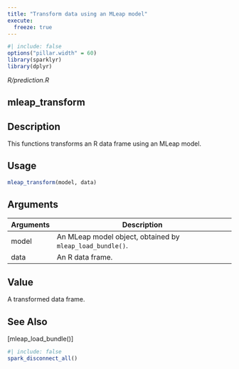 ```yaml
---
title: "Transform data using an MLeap model"
execute:
  freeze: true
---
```


```r
#| include: false
options("pillar.width" = 60)
library(sparklyr) 
library(dplyr)
```

*R/prediction.R*

## mleap_transform

## Description
This functions transforms an R data frame using an MLeap model. 


## Usage
```r
mleap_transform(model, data) 
```

## Arguments
|Arguments|Description|
|---|---|
| model | An MLeap model object, obtained by `mleap_load_bundle()`. |
| data | An R data frame. |



## Value
A transformed data frame. 



## See Also
[mleap_load_bundle()] 


```r
#| include: false
spark_disconnect_all()
```
